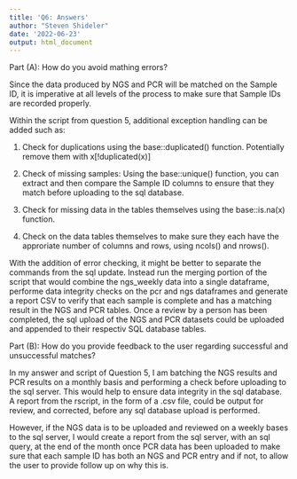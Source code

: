 ```yaml
---
title: 'Q6: Answers'
author: "Steven Shideler"
date: '2022-06-23'
output: html_document
---
```


Part (A): How do you avoid mathing errors?

Since the data produced by NGS and PCR will be matched on the Sample ID, 
it is imperative at all levels of the process to make sure that Sample IDs
are recorded properly. 

Within the script from question 5, additional exception handling can be added such as:

1. Check for duplications using the  base::duplicated() function. Potentially remove them with x[!duplicated(x)]

2. Check of missing samples: Using the base::unique() function, you can extract and then compare the Sample ID columns
to ensure that they match before uploading to the sql database.

3. Check for missing data in the tables themselves using the base::is.na(x) function. 

4. Check on the data tables themselves to make sure they each have the approriate number of columns and rows, using ncols() and nrows(). 


With the addition of error checking, it might be better to separate the commands from the sql update. Instead run the merging portion of the 
script that would combine the ngs_weekly data into a single dataframe, performe data integrity checks on the pcr and ngs dataframes and 
generate a report CSV to verify that each sample is complete and has a matching result in the NGS and PCR tables. Once a review by a person 
has been completed, the sql upload of the NGS and PCR datasets could be uploaded and appended to their respectiv SQL database tables. 

Part (B): How do you provide feedback to the user regarding successful and unsuccessful matches?

In my answer and script of Question 5, I am batching the NGS results and PCR results on a monthly basis and performing a check before 
uploading to the sql server. This would help to ensure data integrity in the sql database. A report from the rscript, in the form of 
a .csv file, could be output for review, and corrected, before any sql database upload is performed.

However, if the NGS data is to be uploaded and reviewed on a weekly bases to the sql server, I would create a report from the sql server, 
with an sql query, at the end of the month once PCR data has been uploaded to make sure that each sample ID has both an NGS and PCR entry 
and if not, to allow the user to provide follow up on why this is. 

